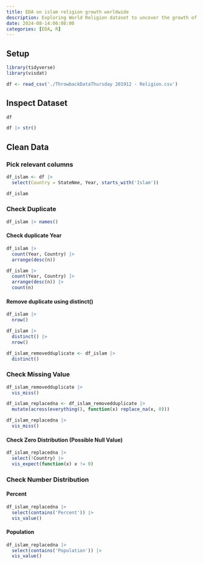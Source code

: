 ```yaml
---
title: EDA on islam religion growth worldwide
description: Exploring World Religion dataset to uncover the growth of Islam in various countries using R
date: 2024-08-14:06:08:00
categories: [EDA, R]
---
```


## Setup

```r
library(tidyverse)
library(visdat)
```
```r
df <- read_csv('./ThrowbackDataThursday 201912 - Religion.csv')
```

## Inspect Dataset

```r
df
```

```r
df |> str()
```

## Clean Data

### Pick relevant columns

```r
df_islam <- df |> 
  select(Country = StateNme, Year, starts_with('Islam'))

df_islam
```

### Check Duplicate

```r
df_islam |> names()
```

#### Check duplicate Year

```r
df_islam |>
  count(Year, Country) |> 
  arrange(desc(n))
```


```r
df_islam |>
  count(Year, Country) |> 
  arrange(desc(n)) |> 
  count(n)
```

#### Remove duplicate using distinct()

```r
df_islam |> 
  nrow()
```
```r
df_islam |> 
  distinct() |> 
  nrow()
```

```r
df_islam_removedduplicate <- df_islam |> 
  distinct()
```

### Check Missing Value

```r
df_islam_removedduplicate |> 
  vis_miss()
```

```r
df_islam_replacedna <- df_islam_removedduplicate |> 
  mutate(across(everything(), function(x) replace_na(x, 0)))

df_islam_replacedna |> 
  vis_miss()
```

#### Check Zero Distribution (Possible Null Value)

```r
df_islam_replacedna |>
  select(!Country) |> 
  vis_expect(function(x) x != 0)
```


### Check Number Distribution

#### Percent

```r
df_islam_replacedna |>
  select(contains('Percent')) |>
  vis_value()
```

#### Population

```r
df_islam_replacedna |> 
  select(contains('Population')) |> 
  vis_value()
```
